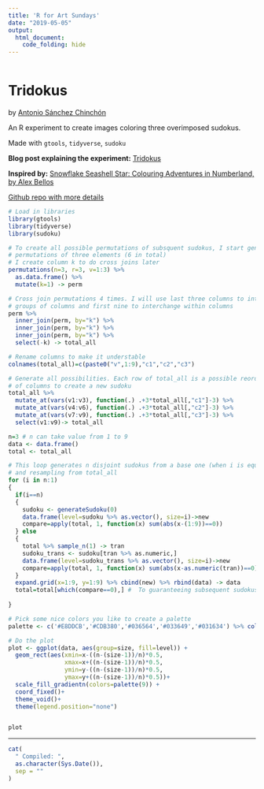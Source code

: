 ```yaml
---
title: 'R for Art Sundays'
date: "2019-05-05"
output: 
  html_document:
    code_folding: hide
---
```


```r
```

# Tridokus

by [Antonio Sánchez Chinchón](https://twitter.com/aschinchon)

An R experiment to create images coloring three overimposed sudokus.

Made with `gtools`, `tidyverse`, `sudoku`


**Blog post explaining the experiment:** [Tridokus](https://fronkonstin.com/2018/06/01/coloring-sudokus/)

**Inspired by:** [Snowflake Seashell Star: Colouring Adventures in Numberland, by Alex Bellos](https://www.goodreads.com/book/show/28191113-snowflake-seashell-star)

[Github repo with more details](https://github.com/aschinchon/sudokus-colored/)


```r

# Load in libraries
library(gtools)
library(tidyverse)
library(sudoku)

# To create all possible permutations of subsquent sudokus, I start generating all
# permutations of three elements (6 in total)
# I create column k to do cross joins later
permutations(n=3, r=3, v=1:3) %>% 
  as.data.frame() %>% 
  mutate(k=1) -> perm

# Cross join permutations 4 times. I will use last three columns to interchange
# groups of columns and first nine to interchange within columns
perm %>% 
  inner_join(perm, by="k") %>% 
  inner_join(perm, by="k") %>% 
  inner_join(perm, by="k") %>% 
  select(-k) -> total_all

# Rename columns to make it understable
colnames(total_all)=c(paste0("v",1:9),"c1","c2","c3")

# Generate all possibilities. Each row of total_all is a possible reordering
# of columns to create a new sudoku
total_all %>% 
  mutate_at(vars(v1:v3), function(.) .+3*total_all[,"c1"]-3) %>% 
  mutate_at(vars(v4:v6), function(.) .+3*total_all[,"c2"]-3) %>% 
  mutate_at(vars(v7:v9), function(.) .+3*total_all[,"c3"]-3) %>% 
  select(v1:v9)-> total_all

n=3 # n can take value from 1 to 9
data <- data.frame()
total <- total_all

# This loop generates n disjoint sudokus from a base one (when i is equal to 1) 
# and resampling from total_all
for (i in n:1)
{
  if(i==n)
  {
    sudoku <- generateSudoku(0)
    data.frame(level=sudoku %>% as.vector(), size=i)->new
    compare=apply(total, 1, function(x) sum(abs(x-(1:9))==0))
  } else
  {
    total %>% sample_n(1) -> tran
    sudoku_trans <- sudoku[tran %>% as.numeric,]
    data.frame(level=sudoku_trans %>% as.vector(), size=i)->new
    compare=apply(total, 1, function(x) sum(abs(x-as.numeric(tran))==0))
  }
  expand.grid(x=1:9, y=1:9) %>% cbind(new) %>% rbind(data) -> data
  total=total[which(compare==0),] #  To guaranteeing subsequent sudokus are disjoint from previous
  
}

# Pick some nice colors you like to create a palette
palette <- c('#E8DDCB','#CDB380','#036564','#033649','#031634') %>% colorRampPalette()

# Do the plot
plot <- ggplot(data, aes(group=size, fill=level)) + 
  geom_rect(aes(xmin=x-((n-(size-1))/n)*0.5, 
                xmax=x+((n-(size-1))/n)*0.5, 
                ymin=y-((n-(size-1))/n)*0.5, 
                ymax=y+((n-(size-1))/n)*0.5))+
  scale_fill_gradientn(colors=palette(9)) + 
  coord_fixed()+
  theme_void()+
  theme(legend.position="none")


plot

```



-----


```r

cat(
  " Compiled: ",
  as.character(Sys.Date()),
  sep = ""
)
```
